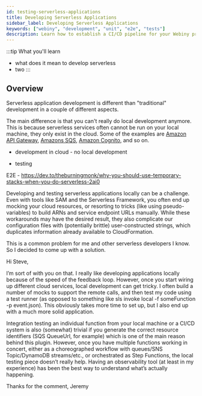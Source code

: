 ```yaml
---
id: testing-serverless-applications
title: Developing Serverless Applications
sidebar_label: Developing Serverless Applications
keywords: ["webiny", "development", "unit", "e2e", "tests"]
description: Learn how to establish a CI/CD pipeline for your Webiny project.
---
```

:::tip What you'll learn
- what does it mean to develop serverless
- two
:::

## Overview

Serverless application development is different than "traditional" development in a couple of different aspects.

The main difference is that you can't really do local development anymore. This is because serverless services often cannot be run on your local machine, they only exist in the cloud. Some of the examples are [Amazon API Gateway](https://aws.amazon.com/api-gateway/), [Amazons SQS](https://aws.amazon.com/sqs/), [Amazon Cognito](https://aws.amazon.com/cognito/), and so on.

- development in cloud - no local development

- testing

E2E - https://dev.to/theburningmonk/why-you-should-use-temporary-stacks-when-you-do-serverless-2ai0

Developing and testing serverless applications locally can be a challenge. Even with tools like SAM and the Serverless Framework, you often end up mocking your cloud resources, or resorting to tricks (like using pseudo-variables) to build ARNs and service endpoint URLs manually. While these workarounds may have the desired result, they also complicate our configuration files with (potentially brittle) user-constructed strings, which duplicates information already available to CloudFormation.

This is a common problem for me and other serverless developers I know. So I decided to come up with a solution.

Hi Steve,

I’m sort of with you on that. I really like developing applications locally because of the speed of the feedback loop. However, once you start wiring up different cloud services, local development can get tricky. I often build a number of mocks to support the remote calls, and then test my code using a test runner (as opposed to something like sls invoke local -f someFunction -p event.json). This obviously takes more time to set up, but I also end up with a much more solid application.

Integration testing an individual function from your local machine or a CI/CD system is also (somewhat) trivial if you generate the correct resource identifiers (SQS QueueUrl, for example) which is one of the main reason behind this plugin. However, once you have multiple functions working in concert, either as a choreographed workflow with queues/SNS Topic/DynamoDB streams/etc., or orchestrated as Step Functions, the local testing piece doesn’t really help. Having an observability tool (at least in my experience) has been the best way to understand what’s actually happening.

Thanks for the comment,
Jeremy

